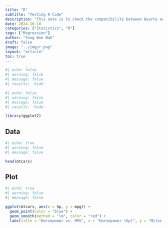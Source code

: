 ```yaml
---
title: "R"
subtitle: "Testing R Code"
description: "This note is to check the compatibility between Quarto and R"
date: 2024-10-10
categories: ["Statistics", "R"]
tags: ["Regression"]
author: "Sung Woo Bak"
draft: false
image: "../img/r.png"
layout: "article"
toc: true
---
```


```r
#| echo: false
#| warning: false
#| message: false
#| results: 'hide'
```

```r
#| echo: false
#| warning: false
#| message: false
#| results: 'hide'

library(ggplot2)

```

## Data

```r
#| echo: true
#| warning: false
#| message: false

head(mtcars)

```
## Plot 

```r
#| echo: true
#| warning: false
#| message: false

ggplot(mtcars, aes(x = hp, y = mpg)) +
  geom_point(color = "blue") +
  geom_smooth(method = "lm", color = "red") +
  labs(title = "Horsepower vs. MPG", x = "Horsepower (hp)", y = "Miles per Gallon (mpg)")
```